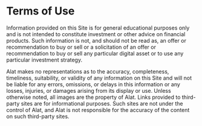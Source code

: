 
# Terms of Use

Information provided on this Site is for general educational purposes only and is not intended to constitute investment or other advice on financial products. Such information is not, and should not be read as, an offer or recommendation to buy or sell or a solicitation of an offer or recommendation to buy or sell any particular digital asset or to use any particular investment strategy.

Alat makes no representations as to the accuracy, completeness, timeliness, suitability, or validity of any information on this Site and will not be liable for any errors, omissions, or delays in this information or any losses, injuries, or damages arising from its display or use. Unless otherwise noted, all images are the property of Alat. Links provided to third-party sites are for informational purposes. Such sites are not under the control of Alat, and Alat is not responsible for the accuracy of the content on such third-party sites.
